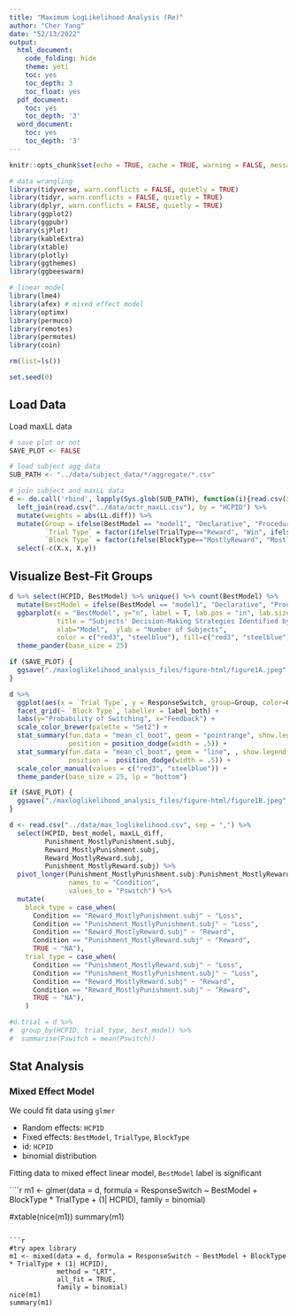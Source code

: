 ```yaml
---
title: "Maximum LogLikelihood Analysis (Re)"
author: "Cher Yang"
date: "52/13/2022"
output:
  html_document:
    code_folding: hide
    theme: yeti
    toc: yes
    toc_depth: 3
    toc_float: yes
  pdf_document:
    toc: yes
    toc_depth: '3'
  word_document:
    toc: yes
    toc_depth: '3'
---
```


```r
knitr::opts_chunk$set(echo = TRUE, cache = TRUE, warning = FALSE, message = FALSE, tidy = TRUE)
```

```r
# data wrangling
library(tidyverse, warn.conflicts = FALSE, quietly = TRUE)
library(tidyr, warn.conflicts = FALSE, quietly = TRUE)
library(dplyr, warn.conflicts = FALSE, quietly = TRUE)
library(ggplot2)
library(ggpubr)
library(sjPlot)
library(kableExtra)
library(xtable)
library(plotly)
library(ggthemes)
library(ggbeeswarm)

# linear model
library(lme4)
library(afex) # mixed effect model
library(optimx)
library(permuco)
library(remotes)
library(permutes)
library(coin)

rm(list=ls())

set.seed(0)
```

## Load Data

Load maxLL data

```r
# save plot or not
SAVE_PLOT <- FALSE

# load subject agg data
SUB_PATH <- "../data/subject_data/*/aggregate/*.csv"

# join subject and maxLL data
d <- do.call('rbind', lapply(Sys.glob(SUB_PATH), function(i){read.csv(i)})) %>%
  left_join(read.csv("../data/actr_maxLL.csv"), by = "HCPID") %>% 
  mutate(weights = abs(LL.diff)) %>%
  mutate(Group = ifelse(BestModel == "model1", "Declarative", "Procedural"), 
         `Trial Type` = factor(ifelse(TrialType=="Reward", "Win", ifelse(TrialType=="Punishment", "Loss", TrialType)),  levels = c("Win", "Loss", "Neutral")),
         `Block Type` = factor(ifelse(BlockType=="MostlyReward", "Mostly Win", "Mostly Losses"), levels = c("Mostly Win", "Mostly Losses"))) %>% 
  select(-c(X.x, X.y))

```


## Visualize Best-Fit Groups

```r
d %>% select(HCPID, BestModel) %>% unique() %>% count(BestModel) %>%
  mutate(BestModel = ifelse(BestModel == "model1", "Declarative", "Procedural")) %>%
  ggbarplot(x = "BestModel", y="n", label = T, lab.pos = "in", lab.size = 10, lab.col = "white", 
            title = "Subjects' Decision-Making Strategies Identified by ACT-R Models", 
            xlab="Model",  ylab = "Number of Subjects",
            color = c("red3", "steelblue"), fill=c("red3", "steelblue")) +
  theme_pander(base_size = 25)

if (SAVE_PLOT) {
  ggsave("./maxloglikelihood_analysis_files/figure-html/figure1A.jpeg", units="in", width=15, height=4, dpi=300)
}
```


```r
d %>% 
  ggplot(aes(x = `Trial Type`, y = ResponseSwitch, group=Group, color=Group)) +
  facet_grid(~ `Block Type`, labeller = label_both) +
  labs(y="Probability of Switching", x="Feedback") +
  scale_color_brewer(palette = "Set2") +
  stat_summary(fun.data = "mean_cl_boot", geom = "pointrange", show.legend = T, size=2,
               position = position_dodge(width = .5)) +
  stat_summary(fun.data = "mean_cl_boot", geom = "line", , show.legend = F, size=1.5,
               position =  position_dodge(width = .5)) +
  scale_color_manual(values = c("red3", "steelblue")) + 
  theme_pander(base_size = 25, lp = "bottom")

if (SAVE_PLOT) {
  ggsave("./maxloglikelihood_analysis_files/figure-html/figure1B.jpeg", units="in", width=15, height=4, dpi=300)
}
```

```r

d <- read.csv("../data/max_loglikelihood.csv", sep = ",") %>%
  select(HCPID, best_model, maxLL_diff, 
         Punishment_MostlyPunishment.subj, 
         Reward_MostlyPunishment.subj, 
         Reward_MostlyReward.subj, 
         Punishment_MostlyReward.subj) %>%
  pivot_longer(Punishment_MostlyPunishment.subj:Punishment_MostlyReward.subj,
               names_to = "Condition",
               values_to = "Pswitch") %>% 
  mutate(
    block_type = case_when(
      Condition == "Reward_MostlyPunishment.subj" ~ "Loss",
      Condition == "Punishment_MostlyPunishment.subj" ~ "Loss",
      Condition == "Reward_MostlyReward.subj" ~ "Reward",
      Condition == "Punishment_MostlyReward.subj" ~ "Reward",
      TRUE ~ "NA"), 
    trial_type = case_when(
      Condition == "Punishment_MostlyReward.subj" ~ "Loss",
      Condition == "Punishment_MostlyPunishment.subj" ~ "Loss",
      Condition == "Reward_MostlyReward.subj" ~ "Reward",
      Condition == "Reward_MostlyPunishment.subj" ~ "Reward",
      TRUE ~ "NA"), 
    ) 

#d.trial = d %>% 
#  group_by(HCPID, trial_type, best_model) %>%
#  summarise(Pswitch = mean(Pswitch))
```

## Stat Analysis
### Mixed Effect Model 

We could fit data using `glmer`

- Random effects: `HCPID`
- Fixed effects: `BestModel`, `TrialType`, `BlockType`
- id: `HCPID`
- binomial distribution

Fitting data to mixed effect linear model, `BestModel` label is significant 
 

````r
m1 <- glmer(data = d, formula = ResponseSwitch ~ BestModel + BlockType * TrialType + (1| HCPID), family = binomial)

#xtable(nice(m1))
summary(m1)
```

```r

#try apex library
m1 <- mixed(data = d, formula = ResponseSwitch ~ BestModel + BlockType * TrialType + (1| HCPID),  
            method = "LRT", 
            all_fit = TRUE, 
            family = binomial)
nice(m1)
summary(m1)
```
 
